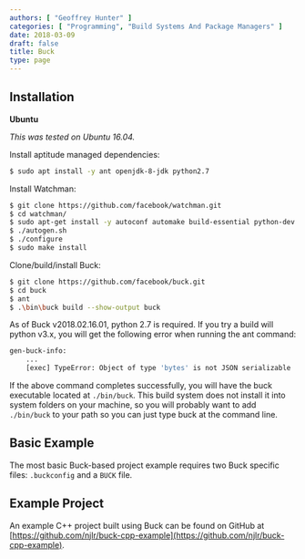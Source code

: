 ```yaml
---
authors: [ "Geoffrey Hunter" ]
categories: [ "Programming", "Build Systems And Package Managers" ]
date: 2018-03-09
draft: false
title: Buck
type: page
---
```



## Installation

**Ubuntu**

_This was tested on Ubuntu 16.04._

Install aptitude managed dependencies:

```sh
$ sudo apt install -y ant openjdk-8-jdk python2.7
```

Install Watchman:

```sh    
$ git clone https://github.com/facebook/watchman.git
$ cd watchman/
$ sudo apt-get install -y autoconf automake build-essential python-dev
$ ./autogen.sh 
$ ./configure 
$ sudo make install
``` 

Clone/build/install Buck:

```sh    
$ git clone https://github.com/facebook/buck.git
$ cd buck
$ ant
$ .\bin\buck build --show-output buck
```

<Aside type="note">
As of Buck v2018.02.16.01, python 2.7 is required. If you try a build will python v3.x, you will get the following error when running the ant command:
</Aside>

```sh    
gen-buck-info:
    ...
    [exec] TypeError: Object of type 'bytes' is not JSON serializable
```

If the above command completes successfully, you will have the buck executable located at `./bin/buck`. This build system does not install it into system folders on your machine, so you will probably want to add `./bin/buck` to your path so you can just type buck at the command line.

## Basic Example

The most basic Buck-based project example requires two Buck specific files: `.buckconfig` and a `BUCK` file.

## Example Project

An example C++ project built using Buck can be found on GitHub at [https://github.com/njlr/buck-cpp-example](https://github.com/njlr/buck-cpp-example).
